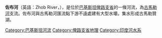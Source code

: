 '''佐布河'''（英語：Zhob River，{{lang-ps|ژوب سيند}}），是位於[[巴基斯坦|巴基斯坦]][[俾路支省|俾路支省]]的一條河流，為[[古馬勒河|古馬勒河]]支流。佐布河與古馬勒河匯流點下游不遠處建有大型水壩，集水形成古馬勒贊湖。

{{Waters of Pakistan}}

[[Category:巴基斯坦河流|Category:巴基斯坦河流]]
[[Category:俾路支省地理|Category:俾路支省地理]]
[[Category:印度河水系|Category:印度河水系]]